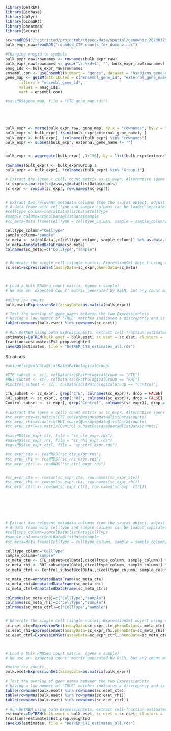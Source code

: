 



```r
library(DeTREM)
library(Biobase)
library(dplyr)
library(biomaRt)
library(pheatmap)
library(Seurat)

```

```r

sc=readRDS("/restricted/projectnb/cteseq/data/spatial/genewhiz_20230323/sceFinal.rds")
bulk_expr_raw=readRDS("rounded_CTE_counts_for_deconv.rds")

#Changing ensgid to symbols
bulk_expr_raw$rownames <- rownames(bulk_expr_raw)
bulk_expr_raw$rownames <- gsub("\\.\\d+$", "", bulk_expr_raw$rownames)
ensg_ids <- bulk_expr_raw$rownames
ensembl.con <- useEnsembl(biomart = "genes", dataset = "hsapiens_gene_ensembl")
gene_map <- getBM(attributes = c("ensembl_gene_id", "external_gene_name"),
      filters = "ensembl_gene_id",
      values = ensg_ids,
      mart = ensembl.con)

#saveRDS(gene_map, file = "CTE_gene_map.rds")





bulk_expr <- merge(bulk_expr_raw, gene_map, by.x = "rownames", by.y = "ensembl_gene_id", all.x = TRUE)
bulk_expr <- bulk_expr[!is.na(bulk_expr$external_gene_name), ]
bulk_expr <- bulk_expr[, !colnames(bulk_expr) %in% "rownames"]
bulk_expr <- subset(bulk_expr, external_gene_name != '')


bulk_expr <- aggregate(bulk_expr[ ,1:196], by = list(bulk_expr$external_gene_name), FUN = sum)

rownames(bulk_expr) <- bulk_expr$Group.1
bulk_expr <- bulk_expr[, !colnames(bulk_expr) %in% "Group.1"]
```


```r
# Extract the (gene x cell) count matrix as sc_expr. Alternative (gene x cell) count matrices can be loaded here
sc_expr=as.matrix(sc@assays@data@listData$counts)
sc_expr <- rowsum(sc_expr, row.names(sc_expr))


# Extract two relevant metadata columns from the seurat object, adjust variable names accordingly
# A data frame with celltype and sample columns can be loaded separately
#celltype_column=sc@colData@listData$CellType
#sample_column=sc@colData@listData$sample
#sc_meta=data.frame(CellType = celltype_column, sample = sample_column)

celltype_column="CellType"
sample_column="sample"
sc_meta <- sc@colData[,c(celltype_column, sample_column)] %>% as.data.frame()
sc_meta=AnnotatedDataFrame(sc_meta)
colnames(sc_meta)=c("CellType","sample")


# Generate the single cell (single nuclei) ExpressionSet object using counts and metadata
sc.eset=ExpressionSet(assayData=sc_expr,phenoData=sc_meta)



# Load a bulk RNASeq count matrix, (gene x sample)
# We use an 'expected count' matrix generated by RSEM, but any count matrix should work

#using raw counts
bulk.eset=ExpressionSet(assayData=as.matrix(bulk_expr))

# Test the overlap of gene names between the two ExpressionSets
# Having a low number of 'TRUE' matches indicates a discrepancy and is a common error
table(rownames(bulk.eset) %in% rownames(sc.eset))
```

```r
# Run DeTREM using both ExpressionSets, extract cell-fraction estimates from the result (sample x celltype) matrix
estimates=DeTREM(bulk.eset = bulk.eset, sc.eset = sc.eset, clusters = 'CellType',samples = 'sample', verbose = F)
fractions=estimates$Est.prop.weighted
saveRDS(estimates, file = "DeTREM_CTE_estimates_all.rds")
```


Striations
```r
#unique(sc@colData@listData$PathologicalGroup)

#CTE_subset <- sc[, colData(sc)$PathologicalGroup == "CTE"]
#RHI_subset <- sc[, colData(sc)$PathologicalGroup == "RHI"]
#Control_subset <- sc[, colData(sc)$PathologicalGroup == "Control"]

CTE_subset <- sc_expr[, grep("CTE", colnames(sc_expr)), drop = FALSE]
RHI_subset <- sc_expr[, grep("RHI", colnames(sc_expr)), drop = FALSE]
Control_subset <- sc_expr[, grep("Control", colnames(sc_expr)), drop = FALSE]

```



```r
# Extract the (gene x cell) count matrix as sc_expr. Alternative (gene x cell) count matrices can be loaded here
#sc_expr_cte=as.matrix(CTE_subset@assays@data@listData$counts)
#sc_expr_rhi=as.matrix(RHI_subset@assays@data@listData$counts)
#sc_expr_ctrl=as.matrix(Control_subset@assays@data@listData$counts)

#saveRDS(sc_expr_cte, file = "sc_cte_expr.rds")
#saveRDS(sc_expr_rhi, file = "sc_rhi_expr.rds")
#saveRDS(sc_expr_ctrl, file = "sc_ctrl_expr.rds")

#sc_expr_cte <- readRDS("sc_cte_expr.rds")
#sc_expr_rhi <- readRDS("sc_rhi_expr.rds")
#sc_expr_ctrl <- readRDS("sc_ctrl_expr.rds")


#sc_expr_cte <- rowsum(sc_expr_cte, row.names(sc_expr_cte))
#sc_expr_rhi <- rowsum(sc_expr_rhi, row.names(sc_expr_rhi))
#sc_expr_ctrl <- rowsum(sc_expr_ctrl, row.names(sc_expr_ctrl))







# Extract two relevant metadata columns from the seurat object, adjust variable names accordingly
# A data frame with celltype and sample columns can be loaded separately
#celltype_column=sc@colData@listData$CellType
#sample_column=sc@colData@listData$sample
#sc_meta=data.frame(CellType = celltype_column, sample = sample_column)

celltype_column="CellType"
sample_column="sample"
sc_meta_cte <- CTE_subset@colData[,c(celltype_column, sample_column)] %>% as.data.frame()
sc_meta_rhi <- RHI_subset@colData[,c(celltype_column, sample_column)] %>% as.data.frame()
sc_meta_ctrl <- Control_subset@colData[,c(celltype_column, sample_column)] %>% as.data.frame()

sc_meta_cte=AnnotatedDataFrame(sc_meta_cte)
sc_meta_rhi=AnnotatedDataFrame(sc_meta_rhi)
sc_meta_ctrl=AnnotatedDataFrame(sc_meta_ctrl)

colnames(sc_meta_cte)=c("CellType","sample")
colnames(sc_meta_rhi)=c("CellType","sample")
colnames(sc_meta_ctrl)=c("CellType","sample")


# Generate the single cell (single nuclei) ExpressionSet object using counts and metadata
sc.eset_cte=ExpressionSet(assayData=sc_expr_cte,phenoData=sc_meta_cte)
sc.eset_rhi=ExpressionSet(assayData=sc_expr_rhi,phenoData=sc_meta_rhi)
sc.eset_ctrl=ExpressionSet(assayData=sc_expr_ctrl,phenoData=sc_meta_ctrl)



# Load a bulk RNASeq count matrix, (gene x sample)
# We use an 'expected count' matrix generated by RSEM, but any count matrix should work

#using raw counts
bulk.eset=ExpressionSet(assayData=as.matrix(bulk_expr))

# Test the overlap of gene names between the two ExpressionSets
# Having a low number of 'TRUE' matches indicates a discrepancy and is a common error
table(rownames(bulk.eset) %in% rownames(sc.eset_cte))
table(rownames(bulk.eset) %in% rownames(sc.eset_rhi))
table(rownames(bulk.eset) %in% rownames(sc.eset_ctrl))


```

```r

# Run DeTREM using both ExpressionSets, extract cell-fraction estimates from the result (sample x celltype) matrix
estimates=DeTREM(bulk.eset = bulk.eset, sc.eset = sc.eset, clusters = 'CellType',samples = 'sample', verbose = F)
fractions=estimates$Est.prop.weighted
saveRDS(estimates, file = "DeTREM_CTE_estimates_all.rds")

```




